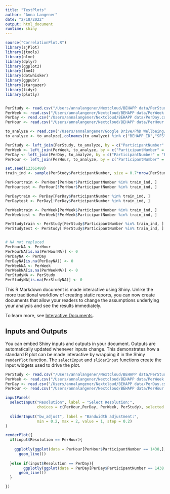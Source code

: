 ```yaml
---
title: "TestPlots"
author: "Anna Langener"
date: "2/18/2022"
output: html_document
runtime: shiny
---
```


```r
source("CorrelationPlot.R")
library(sjPlot)
library(jtools)
library(nlme)
library(dplyr)
library(ggplot2)
library(lme4)
library(dotwhisker)
library(ggpubr)
library(stargazer)
library(tidyr)
library(plotly)


PerStudy <- read.csv("/Users/annalangener/Nextcloud/BEHAPP data/PerStudy.csv")
PerWeek <- read.csv("/Users/annalangener/Nextcloud/BEHAPP data/PerWeek.csv")
PerDay <- read.csv("/Users/annalangener/Nextcloud/BEHAPP data/PerDay.csv")
PerHour <- read.csv("/Users/annalangener/Nextcloud/BEHAPP data/PerHour.csv")

to_analyze <- read.csv("/Users/annalangener/Google Drive/PhD Wellbeing/to_analyse.csv")
to_analyze <- to_analyze[,colnames(to_analyze) %in% c("BEHAPP_ID","SFS","LONELINESS")]

PerStudy <- left_join(PerStudy, to_analyze, by = c("ParticipantNumber" = "BEHAPP_ID"),suffix = c("",""))
PerWeek <- left_join(PerWeek, to_analyze, by = c("ParticipantNumber" = "BEHAPP_ID"),suffix = c("",""))
PerDay <- left_join(PerDay, to_analyze, by = c("ParticipantNumber" = "BEHAPP_ID"),suffix = c("",""))
PerHour <- left_join(PerHour, to_analyze, by = c("ParticipantNumber" = "BEHAPP_ID"),suffix = c("",""))

set.seed(12361488)
train_ind <- sample(PerStudy$ParticipantNumber, size = 0.7*nrow(PerStudy))

PerHourtrain <- PerHour[PerHour$ParticipantNumber %in% train_ind, ]
PerHourtest <- PerHour[!PerHour$ParticipantNumber %in% train_ind, ]

PerDaytrain <- PerDay[PerDay$ParticipantNumber %in% train_ind, ]
PerDaytest <- PerDay[!PerDay$ParticipantNumber %in% train_ind, ]

PerWeektrain <- PerWeek[PerWeek$ParticipantNumber %in% train_ind, ]
PerWeektest <- PerWeek[!PerWeek$ParticipantNumber %in% train_ind, ]

PerStudytrain <- PerStudy[PerStudy$ParticipantNumber %in% train_ind, ]
PerStudytest <- PerStudy[!PerStudy$ParticipantNumber %in% train_ind, ]


# NA not replaced
PerHourNA <- PerHour
PerHourNA[is.na(PerHourNA)] <- 0
PerDayNA <- PerDay
PerDayNA[is.na(PerDayNA)] <- 0
PerWeekNA <- PerWeek
PerWeekNA[is.na(PerWeekNA)] <- 0
PerStudyNA <- PerStudy
PerStudyNA[is.na(PerStudyNA)] <- 0
```

This R Markdown document is made interactive using Shiny. Unlike the more traditional workflow of creating static reports, you can now create documents that allow your readers to change the assumptions underlying your analysis and see the results immediately.

To learn more, see [Interactive Documents](http://rmarkdown.rstudio.com/authoring_shiny.html).

## Inputs and Outputs

You can embed Shiny inputs and outputs in your document. Outputs are automatically updated whenever inputs change. This demonstrates how a standard R plot can be made interactive by wrapping it in the Shiny `renderPlot` function. The `selectInput` and `sliderInput` functions create the input widgets used to drive the plot.

```r

PerStudy <- read.csv("/Users/annalangener/Nextcloud/BEHAPP data/PerStudy.csv")
PerWeek <- read.csv("/Users/annalangener/Nextcloud/BEHAPP data/PerWeek.csv")
PerDay <- read.csv("/Users/annalangener/Nextcloud/BEHAPP data/PerDay.csv")
PerHour <- read.csv("/Users/annalangener/Nextcloud/BEHAPP data/PerHour.csv")

inputPanel(
  selectInput("Resolution", label = "Select Resolution:",
              choices = c(PerHour,PerDay, PerWeek, PerStudy), selected = PerHour),
  
  sliderInput("bw_adjust", label = "Bandwidth adjustment:",
              min = 0.2, max = 2, value = 1, step = 0.2)
)

renderPlot({
  if(input$Resolution == PerHour){
  
    ggplotly(ggplot(data = PerHour[PerHour$ParticipantNumber == 1438,], (aes(x = as.Date(index_time), y = TotalMinutes))) +
      geom_line())
  
  }else if(input$Resolution == PerDay){
        ggplotly(ggplot(data = PerDay[PerDay$ParticipantNumber == 1438,], (aes(x = as.Date(index_time), y = TotalMinutes))) +
      geom_line())
  }

})
```

